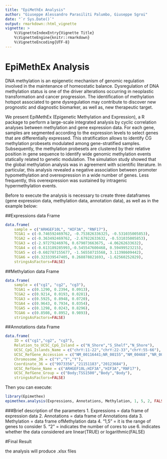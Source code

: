 ```yaml
---
title: "EpiMethEx Analysis"
author: "Giuseppe Alessandro Parasiliti Palumbo, Giuseppe Sgroi"
date: "`r Sys.Date()`"
output: rmarkdown::html_vignette
vignette: >
    %\VignetteIndexEntry{Vignette Title}
    %\VignetteEngine{knitr::rmarkdown}
    %\VignetteEncoding{UTF-8}
---
```

# EpiMethEx Analysis

DNA methylation is an epigenetic mechanism of genomic regulation involved in the
maintenance of homeostatic balance. Dysregulation of DNA methylation status is 
one of the driver alterations occurring in neoplastic transformation and cancer 
progression. The identification of methylation hotspot associated to gene 
dysregulation may contribute to discover new prognostic and diagnostic 
biomarker, as well as, new therapeutic target.

We present EpiMethEx (Epigenetic Methylation and Expression), a R package to 
perform a large-scale integrated analysis by cyclic correlation analyses 
between methylation and gene expression data. For each gene, samples are 
segmented according to the expression levels to select genes that are 
differentially expressed. This stratification allows to identify CG 
methylation probesets modulated among gene-stratified samples. 
Subsequently, the methylation probesets are clustered by their relative 
position in gene sequence to identify wide genomic methylation events 
statically related to genetic modulation. The simulation study showed that 
the global methylation analysis was in agreement with scientific literature. 
In particular, this analysis revealed a negative association between promoter
hypomethylation and overexpression in a wide number of genes. Less frequently, 
this overexpression was sustained by intragenic hypermethylation events.

Before to execute the analysis is necessary to create three 
dataframes (gene expression data, methylation data, annotation data), 
as well as in the example below:

##Expressions data Frame
```r
data.frame(
    sample = c("ARHGEF10L", "HIF3A", "RNF17"),
    TCGA1 = c(-0.746592469762, -0.753826336325, -0.531035005853),
    TCGA2 = c(-0.363492469762, -2.67922633632, -0.531035005853),
    TCGA3 = c(-2.97279246976, 0.679073663675, -4.06262633632),
    TCGA4 = c(-0.613189285993,-0.545547600468, 0.59499523215),
    TCGA5 = c(-0.602787155677, -1.56558715568, 3.11398609442),
    TCGA6 = c(0.323339547405, 0.268878821693, -1.62560252829),
    stringsAsFactors=FALSE)
```
##Methylation data Frame
```r
data.frame(
    sample = c("cg1", "cg2", "cg3"),
    TCGA1 = c(0.1290, 0.2394, 0.0913),
    TCGA2 = c(0.9214, 0.0193, 0.0281),
    TCGA3 = c(0.5925, 0.8948, 0.0720),
    TCGA4 = c(0.9643, 0.7934, 0.0354),
    TCGA5 = c(0.1298, 0.0243, 0.8296),
    TCGA6 = c(0.8508, 0.8952, 0.9893),
    stringsAsFactors=FALSE)
```
##Annotations data Frame
```r
data.frame(
    ID = c("cg1","cg2", "cg3"),
    Relation_to_UCSC_CpG_Island = c("N_Shore","S_Shelf","N_Shore"),
    UCSC_CpG_Islands_Name = c("chrY:11-22","chrY:22-33","chrY:55-66"),
    UCSC_RefGene_Accession = c("NM_00116441;NR_00155","NM_00468","NR_00292"),
    Chromosome_36 = c("Y","Y","Y"),
    Coordinate_36 = c("9973356","21151183","20123684"),
    UCSC_RefGene_Name = c("ARHGEF10L;HIF3A","HIF3A","RNF17"),
    UCSC_RefGene_Group = c("Body;TSS1500","Body","Body"),
    stringsAsFactors=FALSE)
```

Then you can execute:

```r
library(Epimethex)
epimethex.analysis(Expressions, Annotations, Methylation, 1, 5, 2, FALSE)
```

###Brief description of the parameters
1. Expressions = data frame of expression data 
2. Annotations = data frame of Annotations data
3. Methylation = data frame ofMethylation data
4. "1,5" = it is the range of genes to consider
5. "2" = indicates the number of cores to use
6. indicates whether the data considered are linear(TRUE) or logarithmic(FALSE)

#Final Result

the analysis will produce .xlsx files
